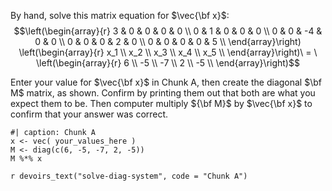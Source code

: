 By hand, solve this matrix equation for $\vec{\bf x}$:
$$\left(\begin{array}{r} 
3 & 0 & 0 & 0 & 0 \\ 
0 & 1 & 0 & 0 & 0 \\ 
0 & 0 & -4 & 0 & 0 \\ 
0 & 0 & 0 & 2 & 0 \\ 
0 & 0 & 0 & 0 & 5 \\ 
\end{array}\right)  \left(\begin{array}{r} 
x_1 \\ 
x_2 \\ 
x_3 \\ 
x_4 \\ 
x_5 \\ 
\end{array}\right)\ = \ 
\left(\begin{array}{r} 
6 \\ 
-5 \\ 
-7 \\ 
2 \\ 
-5 \\ 
\end{array}\right)$$

Enter your value for $\vec{\bf x}$ in Chunk A, then create the diagonal $\bf M$ matrix, as shown. Confirm by printing them out that both are what you expect them to be. Then computer multiply ${\bf M}$ by $\vec{\bf x}$ to confirm that your answer was correct.

```webr-r
#| caption: Chunk A
x <- vec( your_values_here )
M <- diag(c(6, -5, -7, 2, -5))
M %*% x
```

`r devoirs_text("solve-diag-system", code = "Chunk A")`
